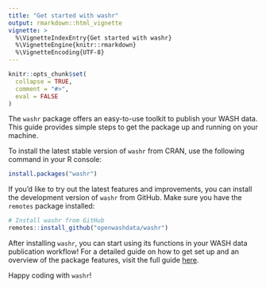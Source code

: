 ```yaml
---
title: "Get started with washr"
output: rmarkdown::html_vignette
vignette: >
  %\VignetteIndexEntry{Get started with washr}
  %\VignetteEngine{knitr::rmarkdown}
  %\VignetteEncoding{UTF-8}
---
```


```r
knitr::opts_chunk$set(
  collapse = TRUE,
  comment = "#>",
  eval = FALSE
)
```

The `washr` package offers an easy-to-use toolkit to publish your WASH data. This guide provides simple steps to get the package up and running on your machine.

To install the latest stable version of `washr` from CRAN, use the following command in your R console:

```r
install.packages("washr")
```

If you’d like to try out the latest features and improvements, you can install the development version of `washr` from GitHub. Make sure you have the `remotes` package installed:

```r
# Install washr from GitHub
remotes::install_github("openwashdata/washr")
```

After installing `washr`, you can start using its functions in your WASH data publication workflow! For a detailed guide on how to get set up and an overview of the package features, visit the full guide [here](https://global-health-engineering.github.io/ghedatapublishing/).


Happy coding with `washr`!
